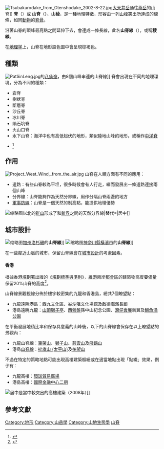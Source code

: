 [[File:Tsubakurodake_from_Otenshodake_2002-8-22.jpg|thumb]][[大天井岳|大天井岳]]通往[[燕岳|燕岳]]的山脊]]
'''脊'''（{{lang-en|Ridge}}）或 '''山脊'''（{{lang-en|Mountain ridge}}）、'''山稜'''，是一種地理特徵，形容由一列[[山峰|山峰]]突出所連成的線條，如同[[動物|動物]]的[[脊骨|脊骨]]。

沿著山脊的頂峰最高點之間延伸下去，會連成一條長線，此名'''山脊線'''（{{lang-en|Ridgeline}}），或稱'''稜線'''。

在[[地理学|地理学]]上，山脊在地形設色圖中會呈現棕褐色。

== 種類 ==
[[File:PatSinLeng.jpg|thumb]]的[[八仙嶺|八仙嶺]]，由8個山峰串連的山脊線]]
脊會出現在不同的地理環境，分為不同的種類：

*岩脊
*樹狀脊
*斷層脊
*沙丘脊
*冰川脊
*隕石坑脊
*火山口脊
*水下山脊：海洋中也有高低起伏的地形，類似陸地山峰的地形，或稱作[[中洋脊|中洋脊]]
*{{le|壓力脊|Pressure ridge (lava)}}<ref>{{Cite web|url=http://www.geology.sdsu.edu/how_volcanoes_work/flow_features.html|title=How Volcanoes Work - lava flow features|website=www.geology.sdsu.edu|access-date=2019-01-13|archive-date=2018-10-08|archive-url=https://web.archive.org/web/20181008052637/http://www.geology.sdsu.edu/how_volcanoes_work/flow_features.html|dead-url=no}}</ref>

== 作用 ==
[[File:Project_West_Wind,_from_the_air.jpg|thumb]]
山脊在人類方面有不同的應用：

* 道路：有些山脊較為平坦，很多時候會有人行走，繼而發展出一條道路連接兩個山峰
* 分界線：山脊能夠作為天然分界線，用作分隔山脊兩邊的地方
* [[軍事|軍事]][[防線|防線]]：山脊是一個天然的制高點，能提供地理優勢

[[File:Hung_Hom_Bay_201408.jpg|缩略图]]以北的[[九龍群山|群山]]形成了和[[新界|新界]]之間的天然分界線|替代=|居中]]

== 城市設計 ==
[[File:LA_Skyline_Mountains2.jpg|缩略图]][[加利福尼亚州|加州]][[洛杉矶|洛杉磯]]的'''山脊線''']]
[[File:YokohamaNight.jpg|缩略图]][[神奈川縣|神奈川縣]][[横滨市|橫濱市]]的'''山脊線''']]

在一些鄰近山脈的城市，保留山脊線會在[[城市設計|城市設計]]的考慮因素。

====香港====

根據香港[[規劃署|規劃署]]出版的《[[規劃標準與準則|規劃標準與準則]]》，[[維多利亞港|維港]]兩岸[[香港市區|都會區]]的建築物高度要儘量保留20%山脊的高度<ref>{{Cite web|url=https://www.pland.gov.hk/pland_en/p_study/comp_s/udg/udg_es/dig_chi/B-6.htm|title=在發展建議中常見設計問題的指引：保存在遠眺下的山脊線／山峰景觀|accessdate=2018-07-31|author=|date=2002-11|publisher=香港規劃署|archive-date=2018-07-30|archive-url=https://web.archive.org/web/20180730203111/https://www.pland.gov.hk/pland_en/p_study/comp_s/udg/udg_es/dig_chi/B-6.htm|dead-url=no}}</ref>。

山脊線景觀視線分佈於樓宇較密集的九龍和香港島，總共7個瞭望點：

* 九龍遠眺港島：[[西九文化區|西九文化區]]、[[尖沙咀|尖沙咀]]文化場館及[[啟德|啟德]]海濱長廊
* 港島遠眺九龍：[[太平山_(香港)|山頂]][[獅子亭|獅子亭]]、[[西營盤|西營盤]]孫中山紀念公園、[[灣仔|灣仔]][[香港會議展覽中心|會展]]新翼及[[鰂魚涌公園|鰂魚涌公園]]

在平衡發展地積比率和保存具意義的山峰後，以下的山脊線會保存在以上瞭望點的景觀內：

* 九龍山脊線：[[筆架山_(香港)|筆架山]]、[[獅子山_(香港)|獅子山]]、[[慈雲山_(山峰)|慈雲山]]及[[飛鵝山|飛鵝山]]
* 港島[[山脊線|山脊線]]：[[太平山_(香港)|扯旗山 (太平山)]]及[[柏架山|柏架山]]

不過在特定的策略地點可能出現高樓建築樞紐或在適當地點出現「點綴」效果，例子有：

* 九龍高樓：[[環球貿易廣場|環球貿易廣場]]
* 港島高樓：[[國際金融中心二期|國際金融中心二期]]

[[File:Hong_Kong_Skyline_Panorama_-_Dec_2008.jpg|居中]]是當中較突出的高樓建築（2008年）]]

== 參考文獻 ==
<references />

[[Category:地形|Category:地形]]
[[Category:山岳學|Category:山岳學]]
[[Category:山地生態學|Category:山地生態學]]
[[Category:山脊|]]